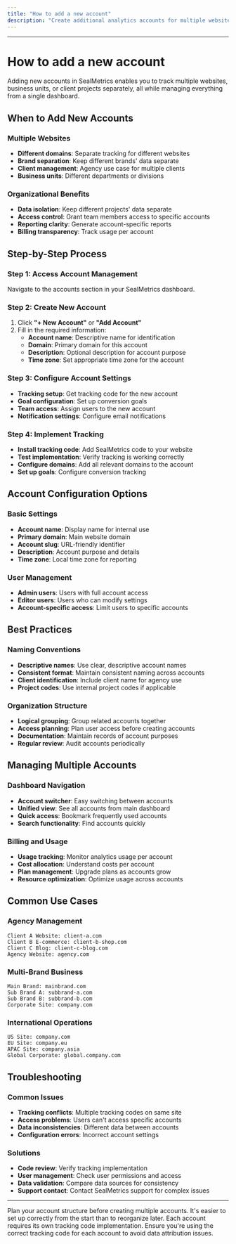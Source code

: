 ```yaml
---
title: "How to add a new account"
description: "Create additional analytics accounts for multiple websites or business units"
---
```


---

# How to add a new account

Adding new accounts in SealMetrics enables you to track multiple websites, business units, or client projects separately, all while managing everything from a single dashboard.

## When to Add New Accounts

### Multiple Websites

- **Different domains**: Separate tracking for different websites
- **Brand separation**: Keep different brands' data separate
- **Client management**: Agency use case for multiple clients
- **Business units**: Different departments or divisions

### Organizational Benefits

- **Data isolation**: Keep different projects' data separate
- **Access control**: Grant team members access to specific accounts
- **Reporting clarity**: Generate account-specific reports
- **Billing transparency**: Track usage per account

## Step-by-Step Process

### Step 1: Access Account Management

Navigate to the accounts section in your SealMetrics dashboard.

### Step 2: Create New Account

1. Click **"\+ New Account"** or **"Add Account"**
2. Fill in the required information:
   - **Account name**: Descriptive name for identification
   - **Domain**: Primary domain for this account
   - **Description**: Optional description for account purpose
   - **Time zone**: Set appropriate time zone for the account

### Step 3: Configure Account Settings

- **Tracking setup**: Get tracking code for the new account
- **Goal configuration**: Set up conversion goals
- **Team access**: Assign users to the new account
- **Notification settings**: Configure email notifications

### Step 4: Implement Tracking

- **Install tracking code**: Add SealMetrics code to your website
- **Test implementation**: Verify tracking is working correctly
- **Configure domains**: Add all relevant domains to the account
- **Set up goals**: Configure conversion tracking

## Account Configuration Options

### Basic Settings

- **Account name**: Display name for internal use
- **Primary domain**: Main website domain
- **Account slug**: URL-friendly identifier
- **Description**: Account purpose and details
- **Time zone**: Local time zone for reporting

### User Management

- **Admin users**: Users with full account access
- **Editor users**: Users who can modify settings
- **Account-specific access**: Limit users to specific accounts

## Best Practices

### Naming Conventions

- **Descriptive names**: Use clear, descriptive account names
- **Consistent format**: Maintain consistent naming across accounts
- **Client identification**: Include client name for agency use
- **Project codes**: Use internal project codes if applicable

### Organization Structure

- **Logical grouping**: Group related accounts together
- **Access planning**: Plan user access before creating accounts
- **Documentation**: Maintain records of account purposes
- **Regular review**: Audit accounts periodically

## Managing Multiple Accounts

### Dashboard Navigation

- **Account switcher**: Easy switching between accounts
- **Unified view**: See all accounts from main dashboard
- **Quick access**: Bookmark frequently used accounts
- **Search functionality**: Find accounts quickly

### Billing and Usage

- **Usage tracking**: Monitor analytics usage per account
- **Cost allocation**: Understand costs per account
- **Plan management**: Upgrade plans as accounts grow
- **Resource optimization**: Optimize usage across accounts

## Common Use Cases

### Agency Management

```
Client A Website: client-a.com
Client B E-commerce: client-b-shop.com  
Client C Blog: client-c-blog.com
Agency Website: agency.com
```

### Multi-Brand Business

```
Main Brand: mainbrand.com
Sub Brand A: subbrand-a.com
Sub Brand B: subbrand-b.com
Corporate Site: company.com
```

### International Operations

```
US Site: company.com
EU Site: company.eu
APAC Site: company.asia
Global Corporate: global.company.com
```

## Troubleshooting

### Common Issues

- **Tracking conflicts**: Multiple tracking codes on same site
- **Access problems**: Users can't access specific accounts
- **Data inconsistencies**: Different data between accounts
- **Configuration errors**: Incorrect account settings

### Solutions

- **Code review**: Verify tracking implementation
- **User management**: Check user permissions and access
- **Data validation**: Compare data sources for consistency
- **Support contact**: Contact SealMetrics support for complex issues

---

<Tip>
  Plan your account structure before creating multiple accounts. It's easier to set up correctly from the start than to reorganize later.
</Tip>

<Note>
  Each account requires its own tracking code implementation. Ensure you're using the correct tracking code for each account to avoid data attribution issues.
</Note>